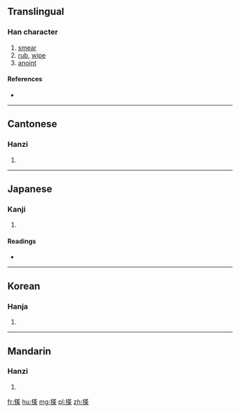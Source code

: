 ==Translingual==

===Han character===
{{Han char|rn=64|rad=手|as=10|sn=13|four=5409<sub>4</sub>|canj=手廿人木 (QTOD)|ids=⿰[[扌]][[茶]]}}

# [[smear]]
# [[rub]], [[wipe]]
# [[anoint]]

====References====
* {{Han ref|kx=0449.081|dkj=12552|hdz=31912.020|uh=643D|ud=25661|bh=B767|bd=46951}}

----

==Cantonese==

===Hanzi===
{{yue-hanzi|jyut=|y=cha4}}

# {{defn|lang=yue|sort=手10}}

----

==Japanese==

===Kanji===
{{ja-kanji|grade=|rs=手10}}

# {{defn|lang=ja|sort=手10}}

====Readings====
* {{ja-readings|on=[[た]] (ta), [[だ]] (da)|kun=}}

----

==Korean==

===Hanja===
{{ko-hanja|hangeul=차|eumhun=|rv=cha|mr=ch'a|y=cha}}

# {{defn|lang=ko|sort=手10}}

----

==Mandarin==

===Hanzi===
{{cmn-hanzi|pin=[[chá]] ([[cha2]])|wg=ch'a<sup>2</sup>}}

# {{defn|lang=cmn|sort=手10}}

[[fr:搽]]
[[hu:搽]]
[[mg:搽]]
[[pl:搽]]
[[zh:搽]]